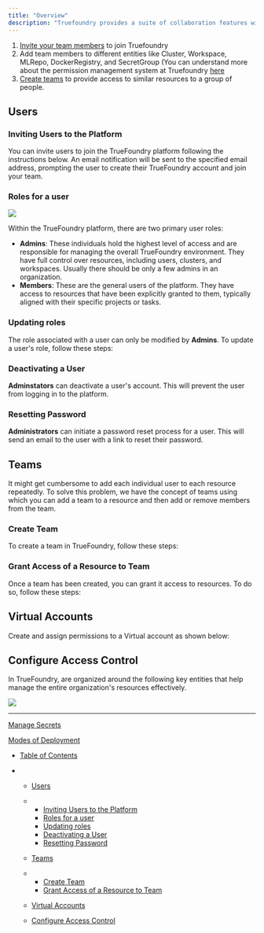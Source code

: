 ```yaml
---
title: "Overview"
description: "Truefoundry provides a suite of collaboration features with role-based access control to manage projects among users and teams. Using Truefoundry, you can achieve the following:"
---
```


1. [Invite your team members](doc:collaboration#inviting-users-to-the-platform) to join Truefoundry
2. Add team members to different entities like Cluster, Workspace, MLRepo, DockerRegistry, and SecretGroup (You can understand more about the permission management system at Truefoundry [here](doc:role-based-access-control)
3. [Create teams](doc:collaboration#teams) to provide access to similar resources to a group of people.

## Users

### Inviting Users to the Platform

You can invite users to join the TrueFoundry platform following the instructions below. An email notification will be sent to the specified email address, prompting the user to create their TrueFoundry account and join your team.

### Roles for a user

![](/images/docs/d5bc467-Screenshot_2023-11-08_at_10.25.07_AM.png)

Within the TrueFoundry platform, there are two primary user roles:

* **Admins**: These individuals hold the highest level of access and are responsible for managing the overall TrueFoundry environment. They have full control over resources, including users, clusters, and workspaces. Usually there should be only a few admins in an organization.
* **Members**: These are the general users of the platform. They have access to resources that have been explicitly granted to them, typically aligned with their specific projects or tasks.

### Updating roles

The role associated with a user can only be modified by **Admins**. To update a user's role, follow these steps:

### Deactivating a User

**Adminstators** can deactivate a user's account. This will prevent the user from logging in to the platform.

### Resetting Password

**Administrators** can initiate a password reset process for a user. This will send an email to the user with a link to reset their password.

## Teams

It might get cumbersome to add each individual user to each resource repeatedly. To solve this problem, we have the concept of teams using which you can add a team to a resource and then add or remove members from the team.

### Create Team

To create a team in TrueFoundry, follow these steps:

### Grant Access of a Resource to Team

Once a team has been created, you can grant it access to resources. To do so, follow these steps:

## Virtual Accounts

Create and assign permissions to a Virtual account as shown below:

## Configure Access Control

In TrueFoundry, are organized around the following key entities that help manage the entire organization's resources effectively.

![](/images/docs/b83a0b8-Untitled-2023-10-03-0731-25.png)

***

[Manage Secrets](/docs/manage-secrets)

[Modes of Deployment](/docs/truefoundry-architecture)

* [Table of Contents](#)

* * [Users](#users)

  * * [Inviting Users to the Platform](#inviting-users-to-the-platform)
    * [Roles for a user](#roles-for-a-user)
    * [Updating roles](#updating-roles)
    * [Deactivating a User](#deactivating-a-user)
    * [Resetting Password](#resetting-password)

  * [Teams](#teams)

  * * [Create Team](#create-team)
    * [Grant Access of a Resource to Team](#grant-access-of-a-resource-to-team)

  * [Virtual Accounts](#virtual-accounts)

  * [Configure Access Control](#configure-access-control)
